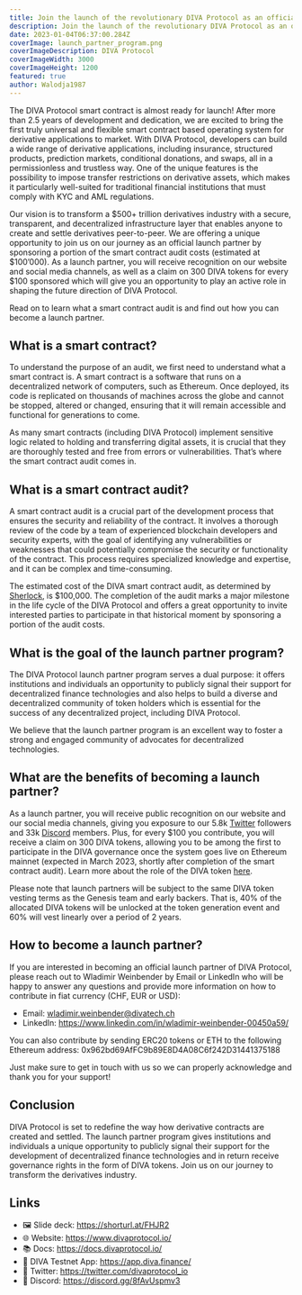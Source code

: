 ```yaml
---
title: Join the launch of the revolutionary DIVA Protocol as an official partner
description: Join the launch of the revolutionary DIVA Protocol as an official partner
date: 2023-01-04T06:37:00.284Z
coverImage: launch_partner_program.png
coverImageDescription: DIVA Protocol
coverImageWidth: 3000
coverImageHeight: 1200
featured: true
author: Walodja1987
---
```


The DIVA Protocol smart contract is almost ready for launch! After more than 2.5 years of development and dedication, we are excited to bring the first truly universal 
and flexible smart contract based operating system for derivative applications to market. With DIVA Protocol, developers can build a wide range of derivative applications, 
including insurance, structured products, prediction markets, conditional donations, and swaps, all in a permissionless and trustless way. One of the unique features is 
the possibility to impose transfer restrictions on derivative assets, which makes it particularly well-suited for traditional financial institutions that must comply with KYC and AML regulations.

Our vision is to transform a $500+ trillion derivatives industry with a secure, transparent, and decentralized infrastructure layer that enables anyone to create and 
settle derivatives peer-to-peer. We are offering a unique opportunity to join us on our journey as an official launch partner by sponsoring a portion of the smart contract 
audit costs (estimated at $100’000). As a launch partner, you will receive recognition on our website and social media channels, as well as a claim on 300 DIVA tokens for 
every $100 sponsored which will give you an opportunity to play an active role in shaping the future direction of DIVA Protocol. 

Read on to learn what a smart contract audit is and find out how you can become a launch partner.

## What is a smart contract?

To understand the purpose of an audit, we first need to understand what a smart contract is. A smart contract is a software that runs on a 
decentralized network of computers, such as Ethereum. Once deployed, its code is replicated on thousands of machines across the globe and cannot be stopped, 
altered or changed, ensuring that it will remain accessible and functional for generations to come. 

As many smart contracts (including DIVA Protocol) implement sensitive logic related to holding and transferring digital assets, it is crucial that they are 
thoroughly tested and free from errors or vulnerabilities. That’s where the smart contract audit comes in.

## What is a smart contract audit?

A smart contract audit is a crucial part of the development process that ensures the security and reliability of the contract. It involves a thorough 
review of the code by a team of experienced blockchain developers and security experts, with the goal of identifying any vulnerabilities or weaknesses 
that could potentially compromise the security or functionality of the contract. This process requires specialized knowledge and expertise, and it can be complex and time-consuming. 

The estimated cost of the DIVA smart contract audit, as determined by [Sherlock](https://www.sherlock.xyz/), is $100,000. The completion of the audit marks a major milestone in the life cycle of the DIVA 
Protocol and offers a great opportunity to invite interested parties to participate in that historical moment by sponsoring a portion of the audit costs.

## What is the goal of the launch partner program?

The DIVA Protocol launch partner program serves a dual purpose: it offers institutions and individuals an opportunity to publicly signal their support for decentralized 
finance technologies and also helps to build a diverse and decentralized community of token holders which is essential for the success of any 
decentralized project, including DIVA Protocol.

We believe that the launch partner program is an excellent way to foster a strong and engaged community of advocates for decentralized technologies.

## What are the benefits of becoming a launch partner?

As a launch partner, you will receive public recognition on our website and our social media channels, giving you exposure to our 5.8k [Twitter](https://twitter.com/divaprotocol_io) 
followers and 33k [Discord](https://discord.gg/DE5b8ZeJjK) members. Plus, for every $100 you contribute, you will receive a claim on 300 DIVA tokens, allowing you to be among the 
first to participate in the DIVA governance once the system goes live on Ethereum mainnet (expected in March 2023, shortly after completion of the 
smart contract audit). Learn more about the role of the DIVA token [here](https://www.divaprotocol.io/posts/diva-tokenomics).

Please note that launch partners will be subject to the same DIVA token vesting terms as the Genesis team and early backers. That is, 40% of the 
allocated DIVA tokens will be unlocked at the token generation event and 60% will vest linearly over a period of 2 years. 

## How to become a launch partner?

If you are interested in becoming an official launch partner of DIVA Protocol, please reach out to Wladimir Weinbender by Email or LinkedIn who will be happy 
to answer any questions and provide more information on how to contribute in fiat currency (CHF, EUR or USD): 
- Email: wladimir.weinbender@divatech.ch
- LinkedIn: https://www.linkedin.com/in/wladimir-weinbender-00450a59/

You can also contribute by sending ERC20 tokens or ETH to the following Ethereum address: 0x962bd69AfFC9b89E8D4A08C6f242D31441375188

Just make sure to get in touch with us so we can properly acknowledge and thank you for your support!

## Conclusion

DIVA Protocol is set to redefine the way how derivative contracts are created and settled. The launch partner program gives institutions and individuals a unique opportunity 
to publicly signal their support for the development of decentralized finance technologies and in return receive governance rights in the form of DIVA 
tokens. Join us on our journey to transform the derivatives industry.

## Links

- 🖼️ Slide deck: https://shorturl.at/FHJR2 
- 🌐 Website: https://www.divaprotocol.io/
- 📚 Docs: https://docs.divaprotocol.io/
- 🍏 DIVA Testnet App: https://app.diva.finance/
- 🦜 Twitter: https://twitter.com/divaprotocol_io 
- 🤖 Discord: https://discord.gg/8fAvUspmv3